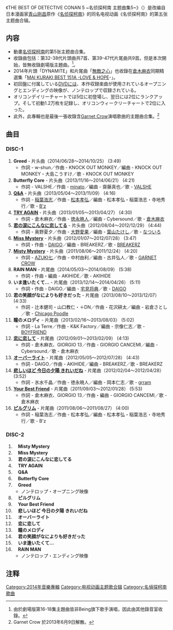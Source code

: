 {{Infobox Album
| Name       = <small>THE BEST OF DETECTIVE CONAN 5<br/>~名侦探柯南 主题曲集5~</small>
| Type       =  compilation
| Cover      = <!-- 檔案不存在 THE BEST OF DETECTIVE CONAN 5 cover.jpg -->
| Artist     = [[名偵探柯南_(動畫)|名偵探柯南]]
| Released   = 
| Genre      = [[J-POP|J-POP]]
| Length     = 
| Label      = 
| Chart position =
| Last album = [[THE_BEST_OF_DETECTIVE_CONAN_4_~名侦探柯南_主题曲集4~|THE BEST OF DETECTIVE CONAN 4<br/>~名侦探柯南 主题曲集4~]]<br />（2011年）
| This album = THE BEST OF DETECTIVE CONAN 5 <br/>~名侦探柯南 主题曲集5~<br />（2014年）
| Next album = 
}}
《THE BEST OF DETECTIVE CONAN 5 ~名侦探柯南 主题曲集5~》（{{lang-ja|'''THE BEST OF DETECTIVE CONAN 5 〜名探偵コナン テーマ曲集5〜'''}}）是改编自日本漫画家[[青山刚昌|青山刚昌]]原作《[[名侦探柯南|名侦探柯南]]》的同名电视动画《名侦探柯南》的第五张主题曲合辑。

== 内容 ==
* 動畫[[名偵探柯南_(動畫)|名侦探柯南]]的第5张主题曲合集。
* 收錄曲包括：第32-38代片頭曲共7首、第39-47代片尾曲共9首。但是本次開始，皆無收錄劇場版主題曲。<ref>由於劇場版第16-18集主題曲皆非Being旗下歌手演唱，因此由其他錄音室收錄。</ref>。
* 2014年片頭「DYNAMITE」和片尾曲「[[無敵之心／STAND_BY_YOU|無敵之心]]」也收錄在[[倉木麻衣|倉木麻衣]]同期精選集「[[MAI_KURAKI_BEST_151A_-LOVE_&_HOPE|MAI KURAKI BEST 151A -LOVE & HOPE]]-」。
* 初回盤に付属している[[數碼多功能影音光碟|DVD]]には、本作収録楽曲が使用されているオープニングとエンディングの映像が、ノンテロップで収録されている。
* オリコンデイリーチャートでは5位に初登場し、翌日には2位にランクアップ。そして初動1.2万枚を記録し、オリコンウィークリーチャートで2位に入った。
* 此外，此專輯也是最後一張收錄含[[Garnet_Crow|Garnet Crow]]演唱歌曲的主題曲合集。<ref>Garnet Crow 於2013年6月9日解散。</ref>

== 曲目 ==

=== DISC-1 ===
# '''Greed''' - 片头曲（2014/06/28～2014/10/25） (3:49)
#* 作詞 - w-shun／作曲 - KNOCK OUT MONKEY／編曲 - KNOCK OUT MONKEY・大島こうすけ／歌 - KNOCK OUT MONKEY
# '''Butterfly Core''' - 片头曲（2013/11/16～2014/06/21） (4:21)
#* 作詞 - VALSHE／作曲 - [[minato|minato]]／編曲 - 齋藤真也／歌 - [[VALSHE|VALSHE]]
# '''[[B'z_The_Best_XXV_1999-2012|Q&A]]''' - 片头曲（2013/05/04～2013/11/09） (4:16)
#* 作詞 - [[稻葉浩志|稲葉浩志]]／作曲 - [[松本孝弘|松本孝弘]]／編曲 - 松本孝弘・稲葉浩志・寺地秀行／歌 - [[B'z|B'z]]
# '''[[TRY_AGAIN|TRY AGAIN]]''' - 片头曲（2013/01/05～2013/04/27） (4:30)
#* 作詞 - 倉木麻衣／作曲 - [[德永曉人|徳永暁人]]／編曲 - Cybersound／歌 - [[倉木麻衣|倉木麻衣]]
# '''[[對你的淚水如此愛戀|君の涙にこんなに恋してる]]''' - 片头曲（2012/08/04～2012/12/29） (4:44)
#* 作詞 - 奥野夏夕／作曲 - [[大野愛果|大野愛果]]／編曲 - [[叶山武|葉山たけし]]／歌 - [[夏色_(乐队)|なついろ]]
# '''[[Miss_Mystery|Miss Mystery]]''' - 片头曲（2012/01/07～2012/07/28） (3:47)
#* 作詞・作曲 - [[Daigo|DAIGO]]／編曲 - BREAKERZ／歌 - [[BREAKERZ|BREAKERZ]]
# '''[[Misty_Mystery|Misty Mystery]]''' - 片头曲（2011/08/06～2011/12/24） (4:20)
#* 作詞 - [[AZUKI七|AZUKI七]]／作曲 - 中村由利／編曲 - 古井弘人／歌 - [[GARNET_CROW|GARNET CROW]]
# '''RAIN MAN''' - 片尾曲（2014/05/03～2014/08/09） (5:38)
#* 作詞・作曲・編曲 - AKIHIDE／歌 - AKIHIDE
# '''いま逢いたくて…''' - 片尾曲（2013/12/14～2014/04/26） (5:11)
#* 作詞・作曲 - DAIGO／編曲 - [[宅見將典|宅見将典]]／歌 - [[Daigo|DAIGO]]
# '''君の笑顔がなによりも好きだった''' - 片尾曲（2013/08/10～2013/12/07） (4:33)
#* 作詞 - 辻本健司・山口教仁・＋DN／作曲 - 花沢耕太／編曲 - 岩倉さとし／歌 - [[Chicago_Poodle|Chicago Poodle]]
# '''瞳のメロディ''' - 片尾曲（2013/02/16～2013/08/03） (5:02)
#* 作詞 - La Terre／作曲 - K&K Factory／編曲 - 宗像仁志／歌 - [[男朋友_(消歧义)|BOYFRIEND]]
# '''[[為戀而愛／Special_morning_day_to_you|恋に恋して]]''' - 片尾曲（2012/09/01～2013/02/09） (4:13)
#* 作詞 - 倉木麻衣、GIORGIO 13／作曲 - GIORGIO CANCEMI／編曲 - Cybersound／歌 - 倉木麻衣
# '''[[Overwrite/腦內Survivor|オーバーライト]]''' - 片尾曲（2012/05/05～2012/07/28） (4:43)
#* 作詞 - DAIGO／作曲 - AKIHIDE／編曲 - BREAKERZ／歌 - BREAKERZ
# '''[[心の指すほうへ|悲しいほど 今日の夕陽 きれいだね]]''' - 片尾曲（2012/02/04～2012/04/28） (3:52)
#* 作詞 - 氷水千晶／作曲 - 徳永暁人／編曲 - 岡本仁志／歌 - [[grram|grram]]
# '''[[Your_Best_Friend|Your Best Friend]]''' - 片尾曲（2011/09/03～2012/01/28） (5:53)
#* 作詞 - 倉木麻衣、GIORGIO 13／作曲・編曲 - GIORGIO CANCEMI／歌 - 倉木麻衣
# '''[[C'mon|ピルグリム]]''' - 片尾曲（2011/08/06～2011/08/27） (4:00)
#* 作詞 - 稲葉浩志／作曲 - 松本孝弘／編曲 - 松本孝弘・稲葉浩志・寺地秀行／歌 - B'z

=== DISC-2 ===
#　'''Misty Mystery'''
#　'''Miss Mystery'''
#　'''君の涙にこんなに恋してる'''
#　'''TRY AGAIN'''
#　'''Q&A'''
#　'''Butterfly Core'''
#　'''Greed'''
#* ノンテロップ・オープニング映像
#　'''ピルグリム'''
#　'''Your Best Friend'''
#　'''悲しいほど 今日の夕陽 きれいだね'''
#　'''オーバーライト'''
#　'''恋に恋して'''
#　'''瞳のメロディ'''
#　'''君の笑顔がなによりも好きだった'''
#　'''いま逢いたくて…'''
#　'''RAIN MAN'''
#* ノンテロップ・エンディング映像

== 注释 ==
{{Reflist}}

{{名偵探柯南}}
{{Portal bar|日本|動漫|名偵探柯南|音樂}}
[[Category:2014年音樂專輯|Category:2014年音樂專輯]]
[[Category:电视动画主题歌合辑|Category:电视动画主题歌合辑]]
[[Category:名偵探柯南歌曲|Category:名偵探柯南歌曲]]